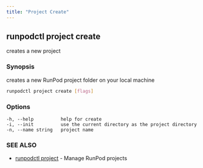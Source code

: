 ```yaml
---
title: "Project Create"
---
```


## runpodctl project create

creates a new project

### Synopsis

creates a new RunPod project folder on your local machine

```sh
runpodctl project create [flags]
```

### Options

```text
-h, --help          help for create
-i, --init          use the current directory as the project directory
-n, --name string   project name
```

### SEE ALSO

* [runpodctl project](/runpodctl/reference/runpodctl-project) - Manage RunPod projects
